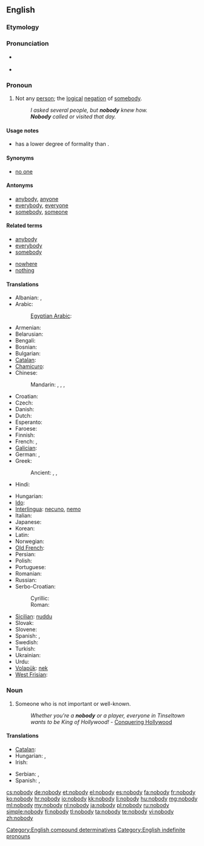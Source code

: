 ==English==

===Etymology===
{{compound|no|body}}

===Pronunciation===
* {{a|UK}} {{IPA|/ˈnəʊ.bɒ.di/}}
*: {{audio|En-uk-nobody.ogg|Audio (UK)}}
* {{a|US}} {{IPA|/ˈnoʊ.bʌ.di/|/ˈnoʊ.bɑ.di/}}
*: {{audio|en-us-nobody.ogg|Audio (US)}}

===Pronoun===
{{en-pron}}

# Not any [[person]]; the [[logical]] [[negation]] of [[somebody]].
#: ''I asked several people, but '''nobody''' knew how.''
#: '''''Nobody''' called or visited that day.''

====Usage notes====
* {{term|nobody|Nobody}} has a lower degree of formality than {{term|no one}}.

====Synonyms====
* [[no one]]

====Antonyms====
* [[anybody]], [[anyone]]
* [[everybody]], [[everyone]]
* [[somebody]], [[someone]]

====Related terms====
{{rel-top|terms related to ''nobody''}}
* [[anybody]]
* [[everybody]]
* [[somebody]]
{{rel-mid}}
* [[nowhere]]
* [[nothing]]
{{rel-bottom}}

====Translations====
{{trans-top|not any person; the logical negation of somebody}}
* Albanian: {{t|sq|askush|xs=Albanian}}, {{t|sq|kurrkush|xs=Albanian}}
* Arabic: {{t|ar|لا أحد|tr=laa 'áHad|sc=Arab}}
*: [[Egyptian Arabic]]: {{tø|arz|ماحدش|tr=maHaddish|sc=Arab}}
* Armenian: {{t|hy|ոչ ոք|tr=oč okʻ}}
* Belarusian: {{t|be|ніхто|tr=nixtó|sc=Cyrl}}
* Bengali: {{t-|bn|কেউ না|tr=keu na|sc=Beng|xs=Bengali}}
* Bosnian: {{t-|bs|niko}}
* Bulgarian: {{t|bg|никой|tr=níkoj|sc=Cyrl}}
* [[Catalan]]: {{t|ca|ningú}}
* [[Chamicuro]]: {{tø|ccc|meyana'shanaye}}
* Chinese:
*: Mandarin: {{t|zh|沒有人|sc=Hani}}, {{t|zh|没有人|tr=méiyǒu rén|sc=Hani}}, {{t|zh|沒人|sc=Hani}}, {{t|zh|没人|tr=méirén|sc=Hani}}
* Croatian: {{t+|hr|nitko}}
* Czech: {{t+|cs|nikdo}}
* Danish: {{t-|da|ingen}}
* Dutch: {{t+|nl|niemand}}
* Esperanto: {{t-|eo|neniu|xs=Esperanto}}
* Faroese: {{t-|fo|eingin|xs=Faroese}}
* Finnish: {{t+|fi|ei kukaan}}
* French: {{t|fr|personne}} {{qualifier|in a negative clause}},  {{t+|fr|nul}}
* [[Galician]]: {{t|gl|ninguén|xs=Galician}}
* German: {{t+|de|niemand}}, {{t|de|keiner|m}}
* Greek: {{t+|el|κανένας|tr=kanenas}}
*: Ancient: {{tø|grc|οὐδείς|tr=oudeís|sc=polytonic}}, {{tø|grc|οὖτις|tr=oûtis|sc=polytonic}}, {{tø|grc|μήτις|tr=mếtis|sc=polytonic}}
* Hindi: {{t|hi|कोई नहीं|tr=ko'ī nahī̃|sc=Deva}}
{{trans-mid}}
* Hungarian: {{t+|hu|senki}}
* [[Ido]]: {{t+|io|nulu|xs=Ido}}
* [[Interlingua]]: [[necuno]], [[nemo]]
* Italian: {{t+|it|nessuno}}
* Japanese: {{t|ja|だれも|tr=だれも...ない, dare-mo ... nai|alt=誰も...ない|sc=Jpan}}
* Korean: {{t|ko|아무도|tr=amudo...anida|alt=아무도...아니다|sc=Kore}}
* Latin: {{t+|la|nemo}}
* Norwegian: {{t+|no|ingen}}
* [[Old French]]: {{tø|fro|nul}}
* Persian: {{t|fa|هیچ‌کس|tr=hič-kas|sc=fa-Arab}}
* Polish: {{t+|pl|nikt}}
* Portuguese: {{t+|pt|ninguém}}
* Romanian: {{t-|ro|nimeni}}
* Russian: {{t+|ru|никто|tr=niktó}}
* Serbo-Croatian:
*: Cyrillic: {{t|sr|нико|sc=Cyrl}}
*: Roman: {{t|sh|niko}}
* [[Sicilian]]: [[nuddu]]
* Slovak: {{t|sk|nikto}}
* Slovene: {{t+|sl|nihče}}
* Spanish: {{t+|es|nadie}},  {{t+|es|ninguno}}
* Swedish: {{t+|sv|ingen}}
* Turkish: {{t+|tr|kimse}}
* Ukrainian: {{t|uk|ніхто|tr=nixtó|sc=Cyrl}}
* Urdu: {{t|ur|کوئی نہیں|tr=ko'ī nahī̃|sc=ur-Arab}}
* [[Volapük]]: [[nek]]
* [[West Frisian]]: {{t-|fy|nimmen|xs=West Frisian}}
{{trans-bottom}}

===Noun===
{{en-noun|nobodies}}

# Someone who is not important or well-known.
#: ''Whether you're a '''nobody''' or a player, everyone in Tinseltown wants to be King of Hollywood!'' - [http://www.conqueringhollywood.com/ Conquering Hollywood]

====Translations====
{{trans-top|unimportant person}}
* [[Catalan]]: {{t|ca|ningú|m|f}}
* Hungarian: {{t|hu|senki}}, {{t|hu|nímand}}
* Irish: {{t-|ga|neamhdhuine|m|xs=Irish}}
{{trans-mid}}
* Serbian: {{t|sr|нико и ништа|m|tr=niko i ništa|sc=Cyrl}},  {{t-|sr|нико|m|tr=niko|sc=Cyrl}}
* Spanish: {{t|es|don nadie|m}},  {{t+|es|pelagatos|m|f}}
{{trans-bottom}}

[[Category:English compound determinatives]]
[[Category:English indefinite pronouns]]

[[cs:nobody]]
[[de:nobody]]
[[et:nobody]]
[[el:nobody]]
[[es:nobody]]
[[fa:nobody]]
[[fr:nobody]]
[[ko:nobody]]
[[hr:nobody]]
[[io:nobody]]
[[kk:nobody]]
[[li:nobody]]
[[hu:nobody]]
[[mg:nobody]]
[[ml:nobody]]
[[my:nobody]]
[[nl:nobody]]
[[ja:nobody]]
[[pl:nobody]]
[[ru:nobody]]
[[simple:nobody]]
[[fi:nobody]]
[[tl:nobody]]
[[ta:nobody]]
[[te:nobody]]
[[vi:nobody]]
[[zh:nobody]]